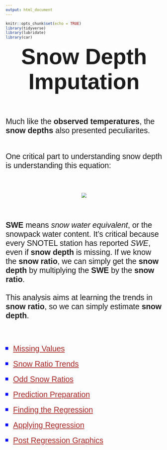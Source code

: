 ```yaml
---
output: html_document
---
```


```r
knitr::opts_chunk$set(echo = TRUE)
library(tidyverse)
library(lubridate)
library(car)
```

<p id = "title"><strong>Snow Depth Imputation</strong></p>

<br><br>

<p id = "desc">Much like the <strong>observed temperatures</strong>, the <strong>snow depths</strong> also presented peculiarites.<br><br></p>

<p id = "desc">One critical part to understanding snow depth is understanding this equation: </p>

<br><br>

<center>

![](../snowpack_elevation/r_scripts_replace_na/pics/snow_ratio.png)

</center>

<br><br>

<p id = "desc"><strong>SWE</strong> means <i>snow water equivalent</i>, or the snowpack water content. It's critical because every SNOTEL station has reported <i>SWE</i>, even if <strong>snow depth</strong> is missing. If we know the <strong>snow ratio</strong>, we can simply get the <strong>snow depth</strong> by multiplying the <strong>SWE</strong> by the <strong>snow ratio</strong>.<br><br>This analysis aims at learning the trends in <strong>snow ratio</strong>, so we can simply estimate <strong>snow depth</strong>.</p>

<br><br>

<ul id = "bullet">
  <li id="list"><a id = "link" href = "https://byuidatascience.github.io/WolfeA_SeniorProject/na_values.html" target = "_blank">Missing Values</a></li>
  <li id="list"><a id = "link" href = "https://byuidatascience.github.io/WolfeA_SeniorProject/snow_ratios.html" target = "_blank">Snow Ratio Trends</a></li>
  <li id="list"><a id = "link" href = "https://byuidatascience.github.io/WolfeA_SeniorProject/odd_ratios.html" target = "_blank">Odd Snow Ratios</a></li>
  <li id="list"><a id = "link" href = "https://byuidatascience.github.io/WolfeA_SeniorProject/lm_prep.html" target = "_blank">Prediction Preparation</a></li>
  <li id="list"><a id = "link" href = "https://byuidatascience.github.io/WolfeA_SeniorProject/find_regression.html" target = "_blank">Finding the Regression</a></li>
  <li id="list"><a id = "link" href = "https://byuidatascience.github.io/WolfeA_SeniorProject/apply_regression.html" target = "_blank">Applying Regression</a></li>
  <li id="list"><a id = "link" href = "https://byuidatascience.github.io/WolfeA_SeniorProject/post_regression.html" target = "_blank">Post Regression Graphics</a></li>
</ul>

<br><br>


<br><br>
<p id = "desc"> </p>
<a id = "link" href = "" target = "_blank"> </a>
<i></i>
<strong></strong>



<style>
@import url('https://fonts.googleapis.com/css?family=Oswald|Ubuntu');
@import url('https://fonts.googleapis.com/css?family=Quicksand');
#title {
margin: auto;
text-align: center;
font-size: 70px;
font-family: 'Ubuntu', sans-serif;
}
#desc{
font-size: 25px;
font-family: 'Quicksand', sans-serif;
}
#link{
margin: auto;
text-align: center;
font-size: 25px;
color: brown;
}
#bullet{
list-style-type: square;
}
#list{
font-size: 30px;
font-family: 'Quicksand', sans-serif;
margin-bottom: .5em;
color: blue;
}
</style>
